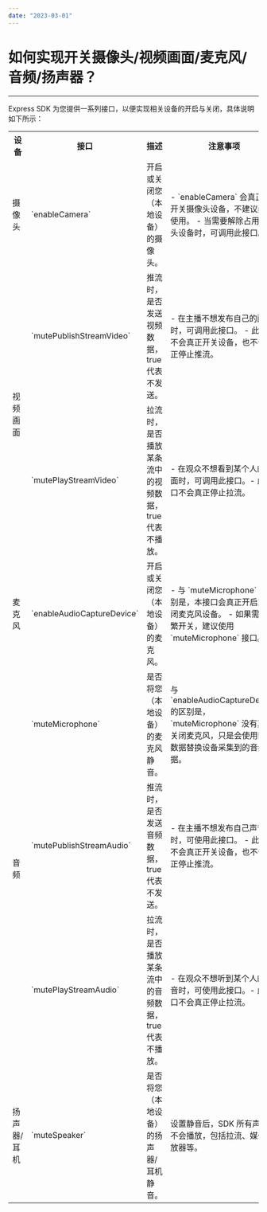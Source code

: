 ```yaml
---
date: "2023-03-01"
---
```

# 如何实现开关摄像头/视频画面/麦克风/音频/扬声器？

---

Express SDK 为您提供一系列接口，以便实现相关设备的开启与关闭，具体说明如下所示：

<table>
  <colgroup>
    <col width="13%">
    <col width="31%">
    <col width="20%">
    <col width="36%">
  </colgroup>
<tbody><tr>
<th>设备</th>
<th>接口</th>
<th>描述</th>
<th>注意事项</th>
</tr>
<tr>
<td>摄像头</td>
<td>`enableCamera`</td>
<td>开启或关闭您（本地设备）的摄像头。</td>
<td>- `enableCamera` 会真正的开关摄像头设备，不建议频繁使用。
- 当需要解除占用摄像头设备时，可调用此接口。</td>
</tr>
<tr>
<td rowspan="2">视频画面</td>
<td>`mutePublishStreamVideo`</td>
<td>推流时，是否发送视频数据，true 代表不发送。</td>
<td>- 在主播不想发布自己的画面时，可调用此接口。
- 此接口不会真正开关设备，也不会真正停止推流。</td>
</tr>
<tr>
<td>`mutePlayStreamVideo`</td>
<td>拉流时，是否播放某条流中的视频数据，true 代表不播放。</td>
<td>- 在观众不想看到某个人的画面时，可调用此接口。- 此接口不会真正停止拉流。</td>
</tr>
<tr>
<td>麦克风</td>
<td>`enableAudioCaptureDevice`</td>
<td>开启或关闭您（本地设备）的麦克风。</td>
<td>- 与 `muteMicrophone` 的区别是，本接口会真正开启或关闭麦克风设备。
- 如果需要频繁开关，建议使用 `muteMicrophone` 接口。</td>
<tr>
<td rowspan="3">音频</td>
<td>`muteMicrophone`</td>
<td>是否将您（本地设备）的麦克风静音。</td>
<td>与 `enableAudioCaptureDevice` 的区别是，`muteMicrophone` 没有真正关闭麦克风，只是会使用静音数据替换设备采集到的音频数据。</td>
</tr>
<tr>
<td>`mutePublishStreamAudio`</td>
<td>推流时，是否发送音频数据，true 代表不发送。</td>
<td>- 在主播不想发布自己声音时，可使用此接口。
- 此接口不会真正开关设备，也不会真正停止推流。</td>
</tr>
<tr>
<td>`mutePlayStreamAudio`</td>
<td>拉流时，是否播放某条流中的音频数据，true 代表不播放。</td>
<td>- 在观众不想听到某个人的声音时，可使用此接口。- 此接口不会真正停止拉流。</td>
</tr>
<tr>
<td>扬声器/耳机</td>
<td>`muteSpeaker`</td>
<td>是否将您（本地设备）的扬声器/耳机静音。</td>
<td>设置静音后，SDK 所有声音都不会播放，包括拉流、媒体播放器等。</td>
</tr>
</tbody></table>